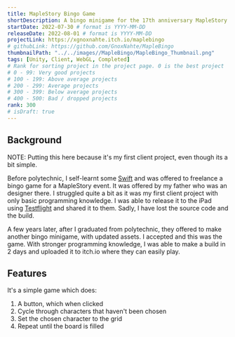 ```yaml
---
title: MapleStory Bingo Game
shortDescription: A bingo minigame for the 17th anniversary MapleStory event
startDate: 2022-07-30 # format is YYYY-MM-DD
releaseDate: 2022-08-01 # format is YYYY-MM-DD
projectLink: https://xgnoxnahte.itch.io/maplebingo
# githubLink: https://github.com/GnoxNahte/MapleBingo 
thumbnailPath: "../../images//MapleBingo/MapleBingo_Thumbnail.png"
tags: [Unity, Client, WebGL, Completed]
# Rank for sorting project in the project page. 0 is the best project
# 0 - 99: Very good projects
# 100 - 199: Above average projects 
# 200 - 299: Average projects
# 300 - 399: Below average projects
# 400 - 500: Bad / dropped projects
rank: 300
# isDraft: true
---
```


## Background
NOTE: Putting this here because it's my first client project, even though its a bit simple.

Before polytechnic, I self-learnt some [Swift](https://developer.apple.com/swift/) and was offered to freelance a bingo game for a MapleStory event. It was offered by my father who was an designer there. I struggled quite a bit as it was my first client project with only basic programming knowledge. I was able to release it to the iPad using [Testflight](https://developer.apple.com/testflight/) and shared it to them. Sadly, I have lost the source code and the build.

A few years later, after I graduated from polytechnic, they offered to make another bingo minigame, with updated assets. I accepted and this was the game. With stronger programming knowledge, I was able to make a build in 2 days and uploaded it to itch.io where they can easily play.

## Features
It's a simple game which does:
1. A button, which when clicked
2. Cycle through characters that haven't been chosen
3. Set the chosen character to the grid
4. Repeat until the board is filled